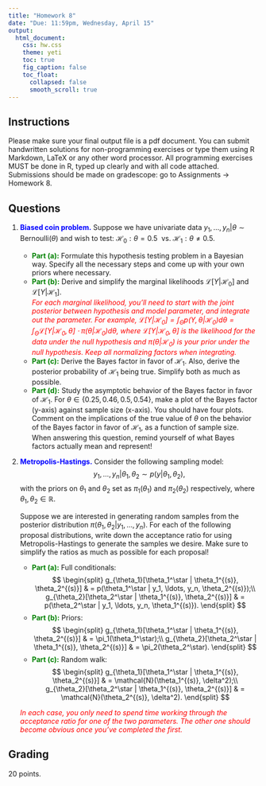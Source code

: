 ```yaml
---
title: "Homework 8"
date: "Due: 11:59pm, Wednesday, April 15"
output: 
  html_document: 
    css: hw.css
    theme: yeti
    toc: true
    fig_caption: false
    toc_float:
      collapsed: false
      smooth_scroll: true
---
```


## Instructions

Please make sure your final output file is a pdf document. You can submit handwritten solutions for non-programming exercises or type them using R Markdown, LaTeX or any other word processor. All programming exercises MUST be done in R, typed up clearly and with all code attached. Submissions should be made on gradescope: go to Assignments $\rightarrow$ Homework 8.

## Questions

1. <font color="blue">**Biased coin problem.**</font> Suppose we have univariate data $y_1, \ldots, y_n | \theta \sim \text{Bernoulli}(\theta)$ and wish to test: $\mathcal{H}_0: \theta = 0.5 \ \ \text{vs. } \mathcal{H}_1: \theta \neq 0.5$.
    + <font color="green">**Part (a):**</font> Formulate this hypothesis testing problem in a Bayesian way. Specify all the necessary steps and come up with your own priors where necessary.
    + <font color="green">**Part (b):**</font> Derive and simplify the marginal likelihoods $\mathcal{L}[Y | \mathcal{H}_0]$ and $\mathcal{L}[Y | \mathcal{H}_1]$.  
    <font color="red">*For each marginal likelihood, you'll need to start with the joint posterior between hypothesis and model parameter, and integrate out the parameter. For example, $\mathcal{L}[Y | \mathcal{H}_0] = \int_{\Theta} p(Y, \theta | \mathcal{H}_0) \text{d}\theta =  \int_{\Theta} \mathcal{L}[Y | \mathcal{H}_0, \theta] \cdot \pi(\theta | \mathcal{H}_0) \text{d}\theta$, where $\mathcal{L}[Y | \mathcal{H}_0, \theta]$ is the likelihood for the data under the null hypothesis and $\pi(\theta | \mathcal{H}_0)$ is your prior under the null hypothesis. Keep all normalizing factors when integrating.* </font>
    + <font color="green">**Part (c):**</font> Derive the Bayes factor in favor of $\mathcal{H}_1$. Also, derive the posterior probability of $\mathcal{H}_1$ being true. Simplify both as much as possible.
    + <font color="green">**Part (d):**</font> Study the asymptotic behavior of the Bayes factor in favor of $\mathcal{H}_1$. For $\theta \in \{0.25, 0.46, 0.5, 0.54\}$, make a plot of the Bayes factor (y-axis) against sample size (x-axis). You should have four plots. Comment on the implications of the true value of $\theta$ on the behavior of the Bayes factor in favor of $\mathcal{H}_1$, as a function of sample size. When answering this question, remind yourself of what Bayes factors actually mean and represent!


2. <font color="blue">**Metropolis-Hastings.**</font> Consider the following sampling model: $$y_1, \ldots, y_n | \theta_1, \theta_2 \sim p(y | \theta_1, \theta_2),$$
with the priors on $\theta_1$ and $\theta_2$ set as $\pi_1(\theta_1)$ and $\pi_2(\theta_2)$ respectively, where $\theta_1, \theta_2 \in \mathbb{R}$.

    Suppose we are interested in generating random samples from the posterior distribution $\pi(\theta_1, \theta_2 | y_1, \ldots, y_n)$. For each of the following proposal distributions, write down the acceptance ratio for using Metropolis-Hastings to generate the samples we desire. Make sure to simplify the ratios as much as possible for each proposal!
    + <font color="green">**Part (a):**</font> Full conditionals: 
    $$
    \begin{split}
    g_{\theta_1}[\theta_1^\star | \theta_1^{(s)}, \theta_2^{(s)}] & = p(\theta_1^\star | y_1, \ldots, y_n, \theta_2^{(s)});\\
    g_{\theta_2}[\theta_2^\star | \theta_1^{(s)}, \theta_2^{(s)}] & = p(\theta_2^\star | y_1, \ldots, y_n, \theta_1^{(s)}).
    \end{split}
    $$
    + <font color="green">**Part (b):**</font> Priors:
    $$
    \begin{split}
    g_{\theta_1}[\theta_1^\star | \theta_1^{(s)}, \theta_2^{(s)}] & = \pi_1(\theta_1^\star);\\
    g_{\theta_2}[\theta_2^\star | \theta_1^{(s)}, \theta_2^{(s)}] & = \pi_2(\theta_2^\star).
    \end{split}
    $$
    + <font color="green">**Part (c):**</font> Random walk:
    $$
    \begin{split}
    g_{\theta_1}[\theta_1^\star | \theta_1^{(s)}, \theta_2^{(s)}] & = \mathcal{N}(\theta_1^{(s)}, \delta^2);\\
    g_{\theta_2}[\theta_2^\star | \theta_1^{(s)}, \theta_2^{(s)}] & = \mathcal{N}(\theta_2^{(s)}, \delta^2).
    \end{split}
    $$
    
    <font color="red">*In each case, you only need to spend time working through the acceptance ratio for one of the two parameters. The other one should become obvious once you've completed the first.* </font>
    
  
## Grading

20 points.
  